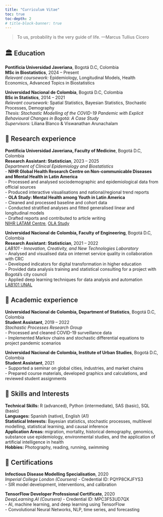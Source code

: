 ```yaml
---
title: "Curriculum Vitae"
toc: true
toc-depth: 2
# title-block-banner: true
---
```


> To us, probability is the very guide of life. —Marcus Tullius Cicero

## 🏛️ Education

**Pontificia Universidad Javeriana**, Bogotá D.C, Colombia\
**MSc in Biostatistics**, 2024 – Present\
*Relevant coursework:* Epidemiology, Longitudinal Models, Health Economics, Advanced Topics in Biostatistics

**Universidad Nacional de Colombia**, Bogotá D.C, Colombia\
**BSc in Statistics**, 2014 – 2021\
*Relevant coursework:* Spatial Statistics, Bayesian Statistics, Stochastic Processes, Demography\
*Thesis:* *Stochastic Modelling of the COVID-19 Pandemic with Explicit Behavioural Changes in Bogotá: A Case Study*\
*Supervisors:* Liliana Blanco & Viswanathan Arunachalam

## 🔬 Research experience

**Pontificia Universidad Javeriana, Faculty of Medicine**, Bogotá D.C, Colombia\
**Research Assistant: Statistician**, 2023 – 2025\
*Department of Clinical Epidemiology and Biostatistics*\
- **NIHR Global Health Research Centre on Non-communicable Diseases and Mental Health in Latin America**\
- Processed and analysed sociodemographic and epidemiological data from official sources\
- Produced interactive visualisations and national/regional trend reports\
- **OLA Study: Mental Health among Youth in Latin America**\
- Cleaned and processed baseline and cohort data\
- Conducted stratified analyses and fitted generalised linear and longitudinal models\
- Drafted reports and contributed to article writing\
[NIHR LATAM Centre](https://nihrlatamcentre.com), [OLA Study](https://theolastudy.com)

**Universidad Nacional de Colombia, Faculty of Engineering**, Bogotá D.C, Colombia\
**Research Assistant: Statistician**, 2021 – 2022\
*LAB101 - Innovation, Creativity, and New Technologies Laboratory*\
- Analysed and visualised data on internet service quality in collaboration with CRC\
- Developed indicators for digital transformation in higher education\
- Provided data analysis training and statistical consulting for a project with Bogotá's city council\
- Applied deep learning techniques for data analysis and automation\
[LAB101 UNAL](https://sites.google.com/view/lab101unal/inicio)

## 🏫 Academic experience

**Universidad Nacional de Colombia, Department of Statistics**, Bogotá D.C, Colombia\
**Student Assistant**, 2019 – 2022\
*Stochastic Processes Research Group*\
- Processed and cleaned COVID-19 surveillance data\
- Implemented Markov chains and stochastic differential equations to project pandemic scenarios

**Universidad Nacional de Colombia, Institute of Urban Studies**, Bogotá D.C, Colombia\
**Student Assistant**, 2021\
- Supported a seminar on global cities, industries, and market chains\
- Prepared course materials, developed graphics and calculations, and reviewed student assignments

## 🧠 Skills and Interests

**Technical Skills:** R (advanced), Python (intermediate), SAS (basic), SQL (basic)\
**Languages:** Spanish (native), English (A1)\
**Statistical Interests:** Bayesian statistics, stochastic processes, multilevel modelling, statistical learning, and causal inference\
**Application Areas:** migration, mortality, historical demography, genomics, substance use epidemiology, environmental studies, and the application of artificial intelligence in health \
**Hobbies:** Photography, reading, running, swimming

## 📜 Certifications

**Infectious Disease Modelling Specialisation**, 2020\
*Imperial College London (Coursera)* - Credential ID: PQYP8CKJFYS3\
- SIR model development, interventions, and calibration\

**TensorFlow Developer Professional Certificate**, 2020\
*DeepLearning.AI (Coursera)* - Credential ID: MPC3F53UD7QX\
- AI, machine learning, and deep learning using TensorFlow\
- Convolutional Neural Networks, NLP, time series, and forecasting\

```{=html}
<style>
h1, h2, h3 {
  font-weight: 600;
}
</style>
```
